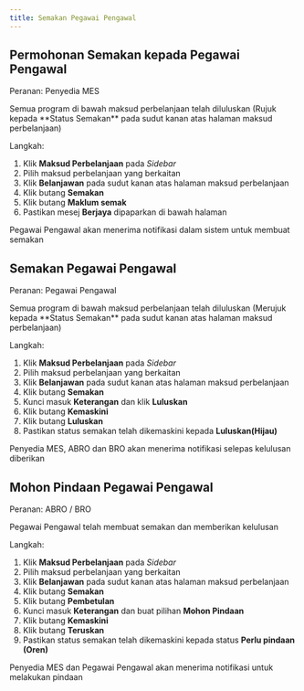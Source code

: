 ```yaml
---
title: Semakan Pegawai Pengawal
---
```


## Permohonan Semakan kepada Pegawai Pengawal
Peranan: Penyedia MES

<Callout title="Pra-syarat" type="warn">
Semua program di bawah maksud perbelanjaan telah diluluskan (Rujuk kepada **Status Semakan** pada sudut kanan atas halaman maksud perbelanjaan)
</Callout>

Langkah:
1. Klik **Maksud Perbelanjaan** pada *Sidebar*
2. Pilih maksud perbelanjaan yang berkaitan
3. Klik **Belanjawan** pada sudut kanan atas halaman maksud perbelanjaan
4. Klik butang **Semakan**  
5. Klik butang **Maklum semak**
6. Pastikan mesej **Berjaya** dipaparkan di bawah halaman

<Callout title="Outcome">
Pegawai Pengawal akan menerima notifikasi dalam sistem untuk membuat semakan 
</Callout>

## Semakan Pegawai Pengawal
Peranan: Pegawai Pengawal

<Callout title="Pra-syarat" type="warn">
Semua program di bawah maksud perbelanjaan telah diluluskan (Merujuk kepada **Status Semakan** pada sudut kanan atas halaman maksud perbelanjaan)
</Callout>

Langkah:
1. Klik **Maksud Perbelanjaan** pada *Sidebar*
2. Pilih maksud perbelanjaan yang berkaitan
3. Klik **Belanjawan** pada sudut kanan atas halaman maksud perbelanjaan
4. Klik butang **Semakan**  
5. Kunci masuk **Keterangan** dan klik **Luluskan**
6. Klik butang **Kemaskini**
7. Klik butang **Luluskan** 
8. Pastikan status semakan telah dikemaskini kepada **Luluskan(Hijau)**

<Callout title="Outcome">
Penyedia MES, ABRO dan BRO akan menerima notifikasi selepas kelulusan diberikan
</Callout>

## Mohon Pindaan Pegawai Pengawal
Peranan: ABRO / BRO

<Callout title="Pra-syarat" type="warn">
Pegawai Pengawal telah membuat semakan dan memberikan kelulusan
</Callout>

Langkah:
1. Klik **Maksud Perbelanjaan** pada *Sidebar*
2. Pilih maksud perbelanjaan yang berkaitan
3. Klik **Belanjawan** pada sudut kanan atas halaman maksud perbelanjaan
4. Klik butang **Semakan**  
5. Klik butang **Pembetulan** 
6. Kunci masuk **Keterangan** dan buat pilihan **Mohon Pindaan**
7. Klik butang **Kemaskini**
8. Klik butang **Teruskan** 
9. Pastikan status semakan telah dikemaskini kepada status **Perlu pindaan (Oren)**

<Callout title="Outcome">
Penyedia MES dan Pegawai Pengawal akan menerima notifikasi untuk melakukan pindaan
</Callout>